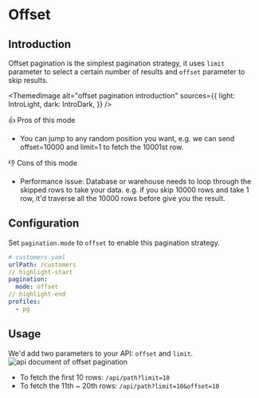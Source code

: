
# Offset

## Introduction

Offset pagination is the simplest pagination strategy, it uses `limit` parameter to select a certain number of results and `offset` parameter to skip results.

<ThemedImage
  alt="offset pagination introduction"
  sources={{
    light: IntroLight,
    dark: IntroDark,
  }}
/>

👍 Pros of this mode

- You can jump to any random position you want, e.g. we can send offset=10000 and limit=1 to fetch the 10001st row.

👎 Cons of this mode

- Performance issue: Database or warehouse needs to loop through the skipped rows to take your data. e.g. if you skip 10000 rows and take 1 row, it'd traverse all the 10000 rows before give you the result.

## Configuration

Set `pagination.mode` to `offset` to enable this pagination strategy.

```yaml
# customers.yaml
urlPath: /customers
// highlight-start
pagination:
  mode: offset
// highlight-end
profiles:
  - pg
```

## Usage

We'd add two parameters to your API: `offset` and `limit`.
![api document of offset pagination](./img/offset-parameters.png)

- To fetch the first 10 rows: `/api/path?limit=10`
- To fetch the 11th ~ 20th rows: `/api/path?limit=10&offset=10`
